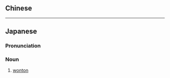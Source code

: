 {{also|云吞|雲吞}}
==Chinese==
{{zh-see|雲吞|v}}

----

==Japanese==
{{ja-kanjitab|yomi=irr|sort=わんたん}}

===Pronunciation===
{{ja-pron|ワンタン|y=o}}

===Noun===
{{ja-noun|ワンタン}}

# [[wonton]]